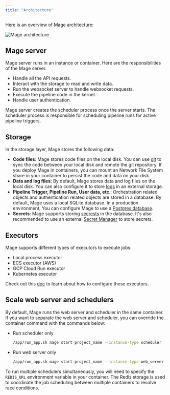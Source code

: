 ```yaml
---
title: "Architecture"
---
```


Here is an overview of Mage architecture:

![Mage architecture](/media/mage-architecture.png)


## Mage server

Mage server runs in an instance or container. Here are the responsibilities of the Mage server.
- Handle all the API requests.
- Interact with the storage to read and write data.
- Run the websocket server to handle websocket requests.
- Execute the pipeline code in the kernel.
- Handle user authentication.


Mage server creates the scheduler process once the server starts. The scheduler process is responsible for
scheduling pipeline runs for active pipeline triggers.


## Storage

In the storage layer, Mage stores the following data:
- **Code files**: Mage stores code files on the local disk. You can use [git](/production/data-sync/git) to sync the code between your local disk and remote the git repository. If you deploy Mage in containers, you can mount an Network File System share in your container to persist the code and data on your disk.
- **Data and log files**: By default, Mage stores data and log files on the local disk. You can also configure it to store [logs](/production/observability/logging#logging-to-external-destination) in an external storage.
- **Pipeline Trigger, Pipeline Run, User data, etc**.: Orchestration related objects and authentication related objects are stored in a database. By default, Mage uses a local SQLite database. In a production environment, You can configure Mage to use a [Postgres database](/production/configuring-production-settings/overview#databases).
- **Secrets**: Mage supports storing [secrests](/development/secrets/secrets) in the database. It's also recommended to use an external [Secret Manager](/production/configuring-production-settings/secrets) to store secrets.

## Executors

Mage supports different types of executors to execute jobs:
* Local process executor
* ECS executor (AWS)
* GCP Cloud Run executor
* Kubernetes executor

Check out this [doc](/production/configuring-production-settings/compute-resource#2-customize-the-compute-resource-of-the-mage-executor) to learn about how to configure these executors.

## Scale web server and schedulers

By default, Mage runs the web server and scheduler in the same container. If you want to separate the web server and scheduler, you can override
the container command with the commands below:
* Run scheduler only
    ```bash
    /app/run_app.sh mage start project_name --instance-type scheduler
    ```
* Run web server only
    ```bash
    /app/run_app.sh mage start project_name --instance-type web_server
    ```


To run multiple schedulers simultaneously, you will need to specify the `REDIS_URL` environment variable in your container. The Redis storage is used to coordinate the job scheduling between multiple containers to resolve race conditions.

